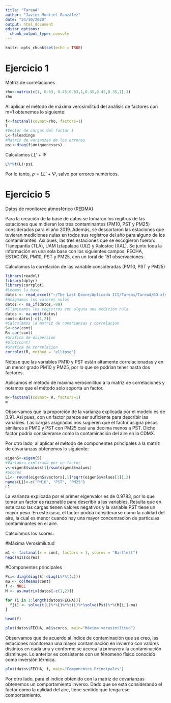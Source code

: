 ---
title: "Tarea4"
author: "Javier Montiel González"
date: "24/10/2020"
output: html_document
editor_options: 
  chunk_output_type: console
---

```{r setup, include=FALSE}
knitr::opts_chunk$set(echo = TRUE)
```

# Ejercicio 1

Matriz de correlaciones
```{r echo=FALSE}
rho<-matrix(c(1, 0.63, 0.45,0.63,1,0.35,0.45,0.35,1),3)
rho
```

Al aplicar el método de máxima verosimilitud del análisis de factores con m=1 obtenemos lo siguiente:
```{r, echo=FALSE}
f<-factanal(covmat=rho, factors=1)
f
#Vector de cargas del factor 1
L<-f$loadings
#Matriz de varianzas de los errores
psi<-diag(f$uniquenesses)
```
Calculamos $LL'+\Psi$ 

```{r}
L%*%t(L)+psi
```

Por lo tanto, $\rho=LL'+\Psi$, salvo por errores numéricos.

# Ejercicio 5
Datos de monitoreo atmosférico (REDMA)

Para la creación de la base de datos se tomaron los regitros de las estaciones que midieran los tres contaminantes (PM10, PST y PM25) considerados para el año 2019. Además, se descartaron las estaciones que tuvieran mediciones nulas en todos sus registros del año para alguno de los contaminantes. Así pues, las tres estaciones que se escogieron fueron: Tlanepantla (TLA), UAM Iztapalapa (UIZ) y Xalostoc (XAL). Se junto toda la información en una sola base con los siguientes campos: FECHA, ESTACIÓN, PM10, PST y PM25, con un toral de 151 observaciones.

Calculamos la correlación de las variable consideradas (PM10, PST y PM25)

```{r echo=FALSE}
library(readxl)
library(dplyr)
library(corrplot)
#Leemos la base 
datos <- read_excel("~/The Last Dance/Aplicada III/Tareas/Tarea4/BD.xlsx")
#Asignamos los valores nulos
datos <- na_if(datos,-99)
#Eliminamos los registros con alguna una medicion nula
datos <- na.omit(datos)
cont<-datos[-c(1,2)]
#Calculamos la matriz de covarianzas y correlacion
S<-cov(cont)
R<-cor(cont)
#Grafica de dispersion
#plot(cont)
#Grafica de correlacion
corrplot(R, method = "ellipse")
```

Nótese que las variables PM10 y PST están altamente correlacionadas y en un menor grado PM10 y PM25, por lo que se podrían tener hasta dos factores.

Aplicamos el método de máxima verosimilitud a la matriz de correlaciones y notamos que el método solo soporta un factor.
```{r echo=FALSE}
m<-factanal(covmat= R, factors=1)
m
```

Observamos que la proporción de la varianza explicada por el modelo es de 0.91. Así pues, con un factor parece ser suficiente para describir las variables. Las cargas asignadas nos sugieren que el factor asigna pesos similares a PM10 y PST con PM25 casi una decima menos a PST. Dicho factor podría considerarse como la contaminación del aire en la CDMX.

Por otro lado, al aplicar el método de componentes principales a la matriz de covarianzas obtenemos lo siguiente:

```{r echo=FALSE}
eigenS<-eigen(S)
#Varianza explicada por un factor
v<-eigenS$values[1]/sum(eigenS$values)
#Scores
L1<- round(eigenS$vectors[,1]*sqrt(eigenS$values[1]),2)
names(L1)<-c("PM10", "PST", "PM25")
L1
```

La varianza explicada por el primer eigenvalor es de 0.9783, por lo que tomar un factor es razonable para describir a las variables. Resulta que en este caso las cargas tienen valores negativos y la variable PST tiene un mayor peso. En este caso, el factor podría considerarse como la calidad del aire, la cual es menor cuando hay una mayor concentración de particulas contaminantes en el aire.

Calculamos los scores:

#Máxima Verosimilutud
```{r echo=FALSE}
m1 <- factanal(x = cont, factors = 1, scores = "Bartlett")
head(m1$scores)
```

#Componentes principales
```{r echo=FALSE}
Psi<-diag(diag(S)-diag(L%*%t(L)))
mu <- colMeans(cont)
f <- NULL
M <- as.matrix(datos[-c(1,2)])

for (i in 1:length(datos$FECHA)){
  f[i] <- solve(t(L)%*%L)%*%t(L)%*%solve(Psi)%*%(M[i,]-mu)  
}

head(f)
```


```{r echo=FALSE}
plot(datos$FECHA, m1$scores, main="Máxima verosimilitud")
```

Observamos que de acuerdo al índice de contaminación que se creo, las estaciones monitorean una mayor contaminación en invierno con valores distintos en cada una y conforme se acerca la primavera la contaminación disminuye. Lo anterior es consistente con un fénomeno físico conocido como inversión térmica.

```{r echo=FALSE}
plot(datos$FECHA, f, main="Componentes Principales")
```

Por otro lado, para el índice obtenido con la matriz de covarianzas obtenemos un comportamiento inverso. Dado que se está considerando el factor como la calidad del aire, tiene sentido que tenga ese comportamiento.

